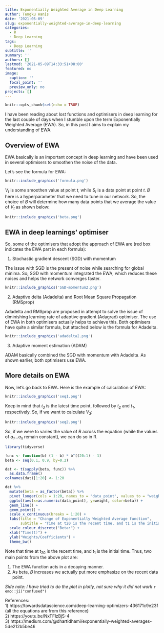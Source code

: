 ```yaml
---
title: Exponentially Weighted Average in Deep Learning
author: Tengku Hanis
date: '2021-05-09'
slug: exponentially-weighted-average-in-deep-learning
categories:
  - R
  - Deep Learning
tags:
  - Deep Learning
subtitle: ''
summary: ''
authors: []
lastmod: '2021-05-09T14:33:51+08:00'
featured: no
image:
  caption: ''
  focal_point: ''
  preview_only: no
projects: []
---
```


```r
knitr::opts_chunk$set(echo = TRUE)
```

I have been reading about lost functions and optimisers in deep learning for the last couple of days when I stumble upon the term Exponentially Weighted Average (EWA). So, in this post I aims to explain my understanding of EWA. 

## Overview of EWA   

EWA basically  is an important concept in deep learning and have been used in several optimisers to smoothen the noise of the data.

Let's see the formula for EWA:

```r
knitr::include_graphics('formula.png')
```

*V~t~* is some smoothen value at point *t*, while *S~t~* is a data point at point *t*. *B* here is a hyperparameter that we need to tune in our network. So, the choice of *B* will determine how many data points that we average the value of *V~t~* as shown below:

```r
knitr::include_graphics('beta.png')
```

## EWA in deep learnings' optimiser

So, some of the optimisers that adopt the approach of EWA are (red box indicates the EWA part in each formula):

1) Stochastic gradient descent (SGD) with momentum

The issue with SGD is the present of noise while searching for global minima. So, SGD with momentum integrated the EWA, which reduces these noises and helps the network converges faster.

```r
knitr::include_graphics('SGD-momentum2.png')
```

2) Adaptive delta (Adadelta) and Root Mean Square Propagation (RMSprop)

Adadelta and RMSprop are proposed in attempt to solve the issue of diminishing learning rate of adaptive gradient (Adagrad) optimiser. The use of EWA in both optimisers actually helps to achieve this. Both optimisers have quite a similar formula, but attached below is the formula for Adadelta.

```r
knitr::include_graphics('adadelta2.png')
```

3) Adaptive moment estimation (ADAM)   

ADAM basically combined the SGD with momentum with Adadelta. As shown earlier, both optimisers use EWA.

## More details on EWA

Now, let's go back to EWA. Here is the example of calculation of EWA:

```r
knitr::include_graphics('seq1.png')
```

Keep in mind that *t~3~* is the latest time point, followed by *t~2~* and *t~1~*, respectively. So, if we want to calculate *V~3~*:

```r
knitr::include_graphics('seq2.png')
```

So, if we were to varies the value of *B* across the equation (while the values of *a~1~...a~n~* remain constant), we can do so in R.

```r
library(tidyverse) 

func <- function(b) (1 - b) * b^((20:1) - 1)
beta <- seq(0.1, 0.9, by=0.2)

dat <- t(sapply(beta, func)) %>% 
  as.data.frame()
colnames(dat)[1:20] <- 1:20

dat %>%  
  mutate(beta = as_factor(beta)) %>%
  pivot_longer(cols = 1:20, names_to = "data_point", values_to = "weight") %>% 
  ggplot(aes(x=as.numeric(data_point), y=weight, color=beta)) +
  geom_line() +
  geom_point() +
  scale_x_continuous(breaks = 1:20) +
  labs(title = "Change of Exponentially Weighted Average function", 
       subtitle = "Time at t20 is the recent time, and t1 is the initial time") +
  scale_colour_discrete("Beta:") +
  xlab("Time(t)") +
  ylab("Weights/Coefficients") +
  theme_bw()
```

Note that time at t~20~ is the recent time, and t~1~ is the initial time. Thus, two main points from the above plot are:  

1) The EWA function acts in a decaying manner.      
2) As beta, *B* increases we actually put more emphasize on the recent data point.                  

*Side note: I have tried to do the plot in plotly, not sure why it did not work* `r emo::ji("confused")`

References:   
1) https://towardsdatascience.com/deep-learning-optimizers-436171c9e23f (all the equations are from this reference)   
2) https://youtu.be/NxTFlzBjS-4   
3) https://medium.com/@dhartidhami/exponentially-weighted-averages-5de212b5be46   
